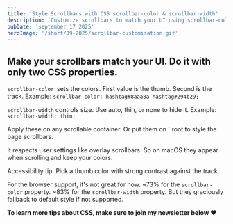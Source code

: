 ```yaml
---
title: 'Style Scrollbars with CSS scrollbar-color & scrollbar-width'
description: 'Customize scrollbars to match your UI using scrollbar-color and scrollbar-width. Control colors, size, and accessibility. All with just two CSS properties.'
pubDate: 'september 17 2025'
heroImage: '/short/09-2025/scrollbar-customisation.gif'
---
```



<Picture
  src="/short/09-2025/scrollbar-customisation.gif"
  alt="Custom CSS scrollbar styled with scrollbar-color and scrollbar-width for a modern UI look."
  width="400"
  height="600"
  style="margin: 2em auto 1em auto; display: block; border: 4px solid var(--border)"
/>

## Make your scrollbars match your UI. Do it with only two CSS properties.

`scrollbar-color `sets the colors.
First value is the thumb. Second is the track.
Example: `scrollbar-color: hashtag#8aaa8a hashtag#294b29;`

`scrollbar-width` controls size.
Use auto, thin, or none to hide it.
Example: `scrollbar-width: thin;`

Apply these on any scrollable container.
Or put them on `:root to style the page scrollbars.

It respects user settings like overlay scrollbars.
So on macOS they appear when scrolling and keep your colors.

Accessibility tip.
Pick a thumb color with strong contrast against the track.

For the browser support, it's not great for now.
~73% for the `scrollbar-color` property.
~83% for the `scrollbar-width` property.
But they graciously fallback to default style if not supported.

**To learn more tips about CSS, make sure to join my newsletter below ❤️**
